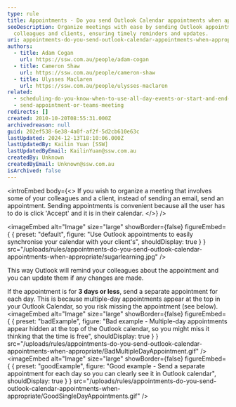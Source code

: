 ```yaml
---
type: rule
title: Appointments - Do you send Outlook Calendar appointments when appropriate?
seoDescription: Organize meetings with ease by sending Outlook appointments to
  colleagues and clients, ensuring timely reminders and updates.
uri: appointments-do-you-send-outlook-calendar-appointments-when-appropriate
authors:
  - title: Adam Cogan
    url: https://ssw.com.au/people/adam-cogan
  - title: Cameron Shaw
    url: https://ssw.com.au/people/cameron-shaw
  - title: Ulysses Maclaren
    url: https://ssw.com.au/people/ulysses-maclaren
related:
  - scheduling-do-you-know-when-to-use-all-day-events-or-start-and-end-times-with-recurrence
  - send-appointment-or-teams-meeting
redirects: []
created: 2010-10-20T08:55:31.000Z
archivedreason: null
guid: 202ef538-6e38-4a0f-af2f-5d2cb610e63c
lastUpdated: 2024-12-13T18:10:06.000Z
lastUpdatedBy: Kailin Yuan [SSW]
lastUpdatedByEmail: KailinYuan@ssw.com.au
createdBy: Unknown
createdByEmail: Unknown@ssw.com.au
isArchived: false
---
```

<introEmbed
  body={<>
If you wish to organize a meeting that involves some of your colleagues and a client, instead of sending an email, send an appointment. Sending appointments is convenient because all the user has to do is click 'Accept' and it is in their calendar.
  </>}
/>

<imageEmbed
  alt="Image"
  size="large"
  showBorder={false}
  figureEmbed={ {
    preset: "default",
    figure: "Use Outlook appointments to easily synchronise your calendar with your client's",
    shouldDisplay: true
  } }
  src="/uploads/rules/appointments-do-you-send-outlook-calendar-appointments-when-appropriate/sugarlearning.jpg"
/>

This way Outlook will remind your colleagues about the appointment and you can update them if any changes are made.

If the appointment is for **3 days or less**, send a separate appointment for each day. This is because multiple-day appointments appear at the top in your Outlook Calendar, so you risk missing the appointment (see below).
<imageEmbed
  alt="Image"
  size="large"
  showBorder={false}
  figureEmbed={ {
    preset: "badExample",
    figure: "Bad example - Multiple-day appointments appear hidden at the top of the Outlook calendar, so you might miss it thinking that the time is free",
    shouldDisplay: true
  } }
  src="/uploads/rules/appointments-do-you-send-outlook-calendar-appointments-when-appropriate/BadMultipleDayAppointment.gif"
/>
<imageEmbed
  alt="Image"
  size="large"
  showBorder={false}
  figureEmbed={ {
    preset: "goodExample",
    figure: "Good example - Send a separate appointment for each day so you can clearly see it in Outlook calendar",
    shouldDisplay: true
  } }
  src="/uploads/rules/appointments-do-you-send-outlook-calendar-appointments-when-appropriate/GoodSingleDayAppointments.gif"
/>
